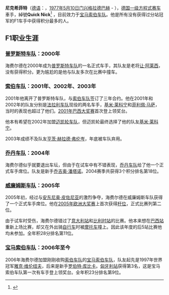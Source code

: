 '''尼克希菲特'''（[[德语|德语]]：'''{{lang|de|Nick Heidfeld}}'''，[[1977年|1977年]][[5月10日|5月10日]][[门兴格拉德巴赫|门兴格拉德巴赫]] - ），[[德国|德国]][[一级方程式赛车|一级方程式赛车]]車手，綽號'''Quick Nick'''<ref>{{cite news| title =Quick Nick puts Sauber traction in action| publisher =Grandprix.com| url =http://www.grandprix.com/ns/ns03992.html| date =2001-04-05| accessdate =2007-01-18}}</ref> ，目前效力于[[宝马索伯车队|宝马索伯车队]]。他是所有没有获得过分站冠军的F1车手中获得积分最多的人。

==F1职业生涯==
===[[普罗斯特车队|普罗斯特车队]]：2000年===
海费尔德在2000年成为[[普罗斯特车队|普罗斯特车队]]的一名正式车手，其队友是老将[[让·阿莱西|让·阿莱西]]，没有获得积分。更为尴尬的是他与队友多次在比赛中撞车。
===[[索伯车队|索伯车队]]：2001年、2002年、2003年===
2001年他离开了普罗斯特车队，与[[索伯车队|索伯车队]]签订了三年合约。他在2001年和2002年的队友分别是[[法拉利车队|法拉利车队]]现役的两名车手，[[基米·莱科宁|基米·莱科宁]]和[[菲利佩·马萨|菲利佩·马萨]]，当时的表现也超过了他们。[[2001年巴西大奖赛|2001年巴西大奖赛]]首次登上领奖台。

他本有希望在2002年加盟[[迈凯轮车队|迈凯轮车队]]，但迈凯轮最终选择了他的队友[[基米·莱科宁|基米·莱科宁]]。

2003年成绩不及队友[[亨茨·赫拉德·弗伦岑|亨茨·赫拉德·弗伦岑]]，年底被车队弃用。
===[[乔丹车队|乔丹车队]]：2004年===
海费尔德似乎就要退出车坛，但由于在试车中有不错表现，[[乔丹车队|乔丹车队]]给了他一个正式车手席位。队友是新手[[乔吉奥·潘塔诺|乔吉奥·潘塔诺]]。2004赛季共获得3个积分排名第18位。
===[[威廉姆斯车队|威廉姆斯车队]]：2005年===
2005年初，经过与[[安东尼奥·皮佐尼亚|安东尼奥·皮佐尼亚]]的激烈争夺，海费尔德在威廉姆斯车队获得了一个正式车手席位。他在[[2005年欧洲大奖赛|2005年欧洲大奖赛]]上首次获得[[杆位|杆位]]，正式比赛列第二位。

由于试车时受伤，海费尔德错过了[[2005年意大利大奖赛|意大利站]]和[[2005年比利时大奖赛|比利时站]]的比赛。他本来想在[[2005年巴西大奖赛|巴西站]]重新上场比赛，却又在外出骑[[自行车|自行车]]时被[[摩托车|摩托车]]撞上。因此该年度的后5站比赛他均未参加。全年积28分排名第11位。
===[[宝马索伯车队|宝马索伯车队]]：2006年至今===
2006年海费尔德加盟刚刚收购[[索伯车队|索伯车队]]的[[宝马索伯车队|宝马索伯车队]]，队友起先是1997年世界冠军[[雅克·维伦纽夫|雅克·维伦纽夫]]，后来是新手[[罗伯特·库比卡|罗伯特·库比卡]]。[[2006年匈牙利大奖赛|匈牙利站]]获得第3名，这是宝马索伯车队第一次有车手登上领奖台。全年积23分排名第9位。